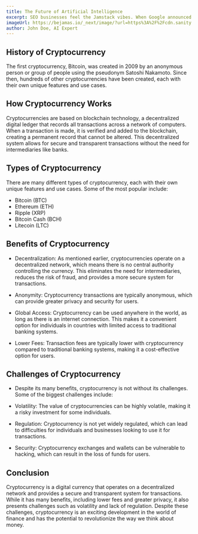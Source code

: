 ```yaml
---
title: The Future of Artificial Intelligence
excerpt: SEO businesses feel the Jamstack vibes. When Google announced their upcoming Page Experience update, Backlinko realized that they needed to improve their website. We are happy we could help.
imageUrl: https://bejamas.io/_next/image/?url=https%3A%2F%2Fcdn.sanity.io%2Fimages%2Flxs6x7jp%2Fproduction%2Fdafc804860ef3aca8daa7dd91e5275f727b37012-2000x2000.png&w=1080&q=75
author: John Doe, AI Expert
---
```


## History of Cryptocurrency

The first cryptocurrency, Bitcoin, was created in 2009 by an anonymous person or group of people using the pseudonym Satoshi Nakamoto. Since then, hundreds of other cryptocurrencies have been created, each with their own unique features and use cases.

## How Cryptocurrency Works

Cryptocurrencies are based on blockchain technology, a decentralized digital ledger that records all transactions across a network of computers. When a transaction is made, it is verified and added to the blockchain, creating a permanent record that cannot be altered. This decentralized system allows for secure and transparent transactions without the need for intermediaries like banks.

## Types of Cryptocurrency

There are many different types of cryptocurrency, each with their own unique features and use cases. Some of the most popular include:

- Bitcoin (BTC)
- Ethereum (ETH)
- Ripple (XRP)
- Bitcoin Cash (BCH)
- Litecoin (LTC)

## Benefits of Cryptocurrency

- Decentralization: As mentioned earlier, cryptocurrencies operate on a decentralized network, which means there is no central authority controlling the currency. This eliminates the need for intermediaries, reduces the risk of fraud, and provides a more secure system for transactions.

- Anonymity: Cryptocurrency transactions are typically anonymous, which can provide greater privacy and security for users.

- Global Access: Cryptocurrency can be used anywhere in the world, as long as there is an internet connection. This makes it a convenient option for individuals in countries with limited access to traditional banking systems.

- Lower Fees: Transaction fees are typically lower with cryptocurrency compared to traditional banking systems, making it a cost-effective option for users.

## Challenges of Cryptocurrency

- Despite its many benefits, cryptocurrency is not without its challenges. Some of the biggest challenges include:

- Volatility: The value of cryptocurrencies can be highly volatile, making it a risky investment for some individuals.

- Regulation: Cryptocurrency is not yet widely regulated, which can lead to difficulties for individuals and businesses looking to use it for transactions.

- Security: Cryptocurrency exchanges and wallets can be vulnerable to hacking, which can result in the loss of funds for users.

## Conclusion

Cryptocurrency is a digital currency that operates on a decentralized network and provides a secure and transparent system for transactions. While it has many benefits, including lower fees and greater privacy, it also presents challenges such as volatility and lack of regulation. Despite these challenges, cryptocurrency is an exciting development in the world of finance and has the potential to revolutionize the way we think about money.
